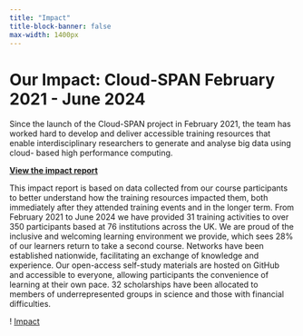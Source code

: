 ```yaml
---
title: "Impact"
title-block-banner: false
max-width: 1400px
---
```

# Our Impact: Cloud-SPAN February 2021 - June 2024

Since the launch of the Cloud-SPAN project in February 2021, the team has worked hard to develop and deliver accessible training resources that enable interdisciplinary researchers to generate and analyse big data using cloud-
based high performance computing.

[**View the impact report**](Impact_report.pdf)

This impact report is based on data collected from our course participants to better understand how the training resources impacted them, both immediately after they attended training events and in the longer term. 
From February 2021 to June 2024 we have provided 31 training activities to over 350 participants based at 76 institutions across the UK. We are proud of the inclusive and welcoming learning environment we provide, which sees 28% of our learners return to take a second course. Networks have been established nationwide, facilitating an exchange of knowledge and experience. Our open-access self-study materials are hosted on GitHub and accessible to everyone, allowing participants the convenience of learning at their own pace. 32 scholarships have been allocated to members of underrepresented groups in science and those with financial difficulties. 

! [Impact](Impact.png){width=600} 

